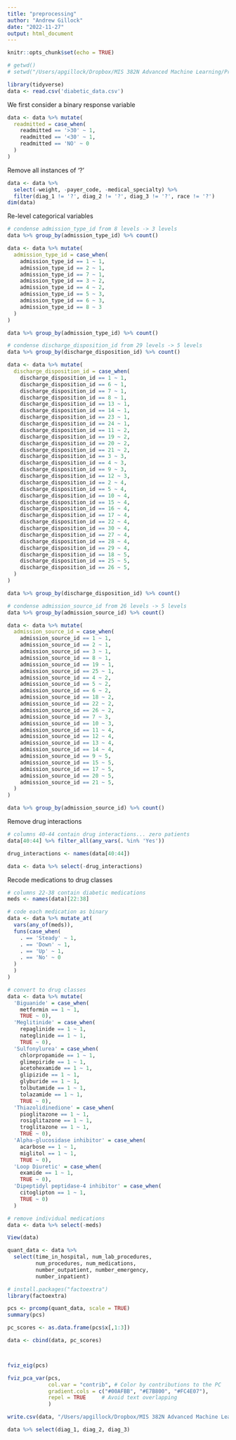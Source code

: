 ```yaml
---
title: "preprocessing"
author: "Andrew Gillock"
date: "2022-11-27"
output: html_document
---
```


```r
knitr::opts_chunk$set(echo = TRUE)
```

```r
# getwd()
# setwd("/Users/apgillock/Dropbox/MIS 382N Advanced Machine Learning/Project/dataset_diabetes")
```

```r
library(tidyverse)
data <- read.csv('diabetic_data.csv')
```

We first consider a binary response variable
```r
data <- data %>% mutate(
  readmitted = case_when(
    readmitted == '>30' ~ 1,
    readmitted == '<30' ~ 1,
    readmitted == 'NO' ~ 0
  )
)
```

Remove all instances of '?'
```r
data <- data %>% 
  select(-weight, -payer_code, -medical_specialty) %>% 
  filter(diag_1 != '?', diag_2 != '?', diag_3 != '?', race != '?')
dim(data)
```

Re-level categorical variables
```r
# condense admission_type_id from 8 levels -> 3 levels
data %>% group_by(admission_type_id) %>% count()

data <- data %>% mutate(
  admission_type_id = case_when(
    admission_type_id == 1 ~ 1,
    admission_type_id == 2 ~ 1,
    admission_type_id == 7 ~ 1,
    admission_type_id == 3 ~ 2,
    admission_type_id == 4 ~ 2,
    admission_type_id == 5 ~ 3,
    admission_type_id == 6 ~ 3,
    admission_type_id == 8 ~ 3
  )
)

data %>% group_by(admission_type_id) %>% count()
```

```r
# condense discharge_disposition_id from 29 levels -> 5 levels
data %>% group_by(discharge_disposition_id) %>% count()

data <- data %>% mutate(
  discharge_disposition_id = case_when(
    discharge_disposition_id == 1 ~ 1,
    discharge_disposition_id == 6 ~ 1,
    discharge_disposition_id == 7 ~ 1,
    discharge_disposition_id == 8 ~ 1,
    discharge_disposition_id == 13 ~ 1,
    discharge_disposition_id == 14 ~ 1,
    discharge_disposition_id == 23 ~ 1,
    discharge_disposition_id == 24 ~ 1,
    discharge_disposition_id == 11 ~ 2,
    discharge_disposition_id == 19 ~ 2,
    discharge_disposition_id == 20 ~ 2,
    discharge_disposition_id == 21 ~ 2,
    discharge_disposition_id == 3 ~ 3,
    discharge_disposition_id == 4 ~ 3,
    discharge_disposition_id == 9 ~ 3,
    discharge_disposition_id == 12 ~ 3,
    discharge_disposition_id == 2 ~ 4,
    discharge_disposition_id == 5 ~ 4,
    discharge_disposition_id == 10 ~ 4,
    discharge_disposition_id == 15 ~ 4,
    discharge_disposition_id == 16 ~ 4,
    discharge_disposition_id == 17 ~ 4,
    discharge_disposition_id == 22 ~ 4,
    discharge_disposition_id == 30 ~ 4,
    discharge_disposition_id == 27 ~ 4,
    discharge_disposition_id == 28 ~ 4,
    discharge_disposition_id == 29 ~ 4,
    discharge_disposition_id == 18 ~ 5,
    discharge_disposition_id == 25 ~ 5,
    discharge_disposition_id == 26 ~ 5,
  )
)

data %>% group_by(discharge_disposition_id) %>% count()
```

```r
# condense admission_source_id from 26 levels -> 5 levels
data %>% group_by(admission_source_id) %>% count()

data <- data %>% mutate(
  admission_source_id = case_when(
    admission_source_id == 1 ~ 1,
    admission_source_id == 2 ~ 1,
    admission_source_id == 3 ~ 1,
    admission_source_id == 8 ~ 1,
    admission_source_id == 19 ~ 1,
    admission_source_id == 25 ~ 1,
    admission_source_id == 4 ~ 2,
    admission_source_id == 5 ~ 2,
    admission_source_id == 6 ~ 2,
    admission_source_id == 18 ~ 2,
    admission_source_id == 22 ~ 2,
    admission_source_id == 26 ~ 2,
    admission_source_id == 7 ~ 3,
    admission_source_id == 10 ~ 3,
    admission_source_id == 11 ~ 4,
    admission_source_id == 12 ~ 4,
    admission_source_id == 13 ~ 4,
    admission_source_id == 14 ~ 4,
    admission_source_id == 9 ~ 5,
    admission_source_id == 15 ~ 5,
    admission_source_id == 17 ~ 5,
    admission_source_id == 20 ~ 5,
    admission_source_id == 21 ~ 5,
  )
)

data %>% group_by(admission_source_id) %>% count()
```

Remove drug interactions
```r
# columns 40-44 contain drug interactions... zero patients
data[40:44] %>% filter_all(any_vars(. %in% 'Yes'))

drug_interactions <- names(data[40:44])

data <- data %>% select(-drug_interactions)
```

Recode medications to drug classes
```r
# columns 22-38 contain diabetic medications
meds <- names(data)[22:38]

# code each medication as binary
data <- data %>% mutate_at(
  vars(any_of(meds)),
  funs(case_when(
    . == 'Steady' ~ 1,
    . == 'Down' ~ 1,
    . == 'Up' ~ 1,
    . == 'No' ~ 0
  )
  )
)

# convert to drug classes
data <- data %>% mutate(
  'Biguanide' = case_when(
    metformin == 1 ~ 1,
    TRUE ~ 0),
  'Meglitinide' = case_when(
    repaglinide == 1 ~ 1,
    nateglinide == 1 ~ 1,
    TRUE ~ 0),
  'Sulfonylurea' = case_when(
    chlorpropamide == 1 ~ 1,
    glimepiride == 1 ~ 1,
    acetohexamide == 1 ~ 1,
    glipizide == 1 ~ 1,
    glyburide == 1 ~ 1,
    tolbutamide == 1 ~ 1,
    tolazamide == 1 ~ 1,
    TRUE ~ 0),
  'Thiazolidinedione' = case_when(
    pioglitazone == 1 ~ 1,
    rosiglitazone == 1 ~ 1,
    troglitazone == 1 ~ 1,
    TRUE ~ 0),
  'Alpha-glucosidase inhibitor' = case_when(
    acarbose == 1 ~ 1,
    miglitol == 1 ~ 1,
    TRUE ~ 0),
  'Loop Diuretic' = case_when(
    examide == 1 ~ 1,
    TRUE ~ 0),
  'Dipeptidyl peptidase-4 inhibitor' = case_when(
    citoglipton == 1 ~ 1,
    TRUE ~ 0)
  )

# remove individual medications
data <- data %>% select(-meds)
```

```r
View(data)
```

```r
quant_data <- data %>% 
  select(time_in_hospital, num_lab_procedures, 
         num_procedures, num_medications,
         number_outpatient, number_emergency,
         number_inpatient)
```

```r
# install.packages("factoextra")
library(factoextra)

pcs <- prcomp(quant_data, scale = TRUE)
summary(pcs)

pc_scores <- as.data.frame(pcs$x[,1:3])

data <- cbind(data, pc_scores)



fviz_eig(pcs)

fviz_pca_var(pcs,
             col.var = "contrib", # Color by contributions to the PC
             gradient.cols = c("#00AFBB", "#E7B800", "#FC4E07"),
             repel = TRUE     # Avoid text overlapping
             )
```

```r
write.csv(data, "/Users/apgillock/Dropbox/MIS 382N Advanced Machine Learning/Project\\preprocessed.csv", row.names = FALSE)
```

```r
data %>% select(diag_1, diag_2, diag_3)
```


